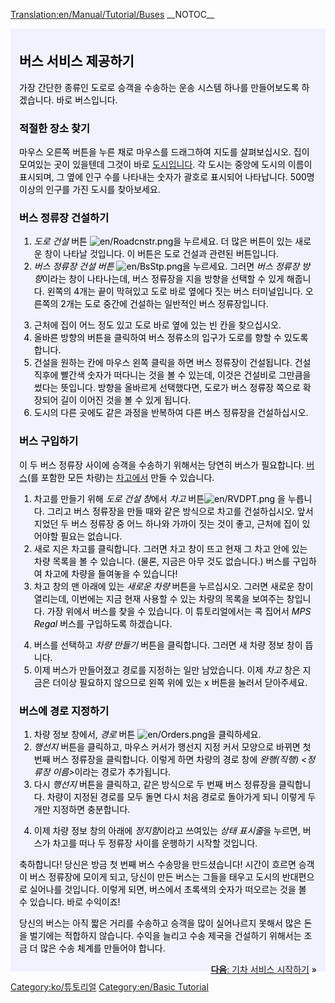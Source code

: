 [[Translation:en/Manual/Tutorial/Buses]]
__NOTOC__
{{en/Tabs|5|2
|ko/Manual/Tutorial/Main Page|1. 시작하기<!--
-->|ko/Manual/Tutorial/버스|2. 버스<!--
-->|ko/튜토리얼/기차|3. 기차<!--
-->|ko/튜토리얼/항공기|4. 항공기<!--
-->|ko/튜토리얼/결론|5. 결론}}
<div style="padding:.5em 1em 1em 1em; border-top:none; background-color:#f1f2fe; color:#000;">
{{ko/튜토리얼}}
==버스 서비스 제공하기==
가장 간단한 종류인 도로로 승객을 수송하는 운송 시스템 하나를 만들어보도록 하겠습니다. 바로 버스입니다.

===적절한 장소 찾기===
마우스 오른쪽 버튼을 누른 채로 마우스를 드래그하여 지도를 살펴보십시오. 집이 모여있는 곳이 있을텐데 그것이 바로 [[ko/도시|도시]]입니다. 각 도시는 중앙에 도시의 이름이 표시되며, 그 옆에 인구 수를 나타내는 숫자가 괄호로 표시되어 나타납니다. 500명 이상의 인구를 가진 도시를 찾아보세요.
{{en/Phototable|[[File:ko/Tutorial bus 1.png|400px|도시]]|도시|none}}

===버스 정류장 건설하기===
#''도로 건설'' 버튼 [[File:en/Roadcnstr.png]]을 누르세요. 더 많은 버튼이 있는 새로운 창이 나타날 것입니다. 이 버튼은 도로 건설과 관련된 버튼입니다.
#''버스 정류장 건설 버튼'' [[File:en/BsStp.png]]을 누르세요. 그러면 ''버스 정류장 방향''이라는 창이 나타나는데, 버스 정류장을 지을 방향을 선택할 수 있게 해줍니다. 왼쪽의 4개는 끝이 막혀있고 도로 바로 옆에다 짓는 버스 터미널입니다. 오른쪽의 2개는 도로 중간에 건설하는 일반적인 버스 정류장입니다.
{{en/Phototable|[[File:ko/Tutorial bus 2.png]]|방향과 지을 장소를 선택.|none|6=:}}
<ol start="3">
<li>근처에 집이 어느 정도 있고 도로 바로 옆에 있는 빈 칸을 찾으십시오. 
<li>올바른 방향의 버튼을 클릭하여 버스 정류소의 입구가 도로를 향할 수 있도록 합니다.
<li>건설을 원하는 칸에 마우스 왼쪽 클릭을 하면 버스 정류장이 건설됩니다. 건설 직후에 빨간색 숫자가 떠다니는 것을 볼 수 있는데, 이것은 건설비로 그만큼을 썼다는 뜻입니다. 방향을 올바르게 선택했다면, 도로가 버스 정류장 쪽으로 확장되어 길이 이어진 것을 볼 수 있게 됩니다.
<li>도시의 다른 곳에도 같은 과정을 반복하여 다른 버스 정류장을 건설하십시오.
</ol>
{{en/Phototable|[[File:ko/Tutorial bus 3.png|400px]]|두 개의 버스 정류장을 모두 건설한 뒤의 모습|none|6=:}}

===버스 구입하기===
이 두 버스 정류장 사이에 승객을 수송하기 위해서는 당연히 버스가 필요합니다. [[ko/버스|버스]](를 포함한 모든 차량)는 [[ko/차고|차고]]에서 만들 수 있습니다.
#차고를 만들기 위해 ''도로 건설 창''에서 ''차고'' 버튼[[File:en/RVDPT.png]] 을 누릅니다. 그리고 버스 정류장을 만들 때와 같은 방식으로 차고를 건설하십시오. 앞서 지었던 두 버스 정류장 중 어느 하나와 가까이 짓는 것이 좋고, 근처에 집이 있어야할 필요는 없습니다.
#새로 지은 차고를 클릭합니다. 그러면 차고 창이 뜨고 현재 그 차고 안에 있는 차량 목록을 볼 수 있습니다. (물론, 지금은 아무 것도 없습니다.) 버스를 구입하여 차고에 차량을 들여놓을 수 있습니다!
#차고 창의 맨 아래에 있는 ''새로운 차량'' 버튼을 누르십시오. 그러면 새로운 창이 열리는데, 이번에는 지금 현재 사용할 수 있는 차량의 목록을 보여주는 창입니다. 가장 위에서 버스를 찾을 수 있습니다. 이 튜토리얼에서는 콕 집어서 ''MPS Regal'' 버스를 구입하도록 하겠습니다.
{{en/Phototable|[[File:ko/Tutorial bus 4.png]]|차고 창 안에서....|none|6=:}}

<ol start="4">
<li>버스를 선택하고 ''차량 만들기'' 버튼을 클릭합니다. 그러면 새 차량 정보 창이 뜹니다.
<li>이제 버스가 만들어졌고 경로를 지정하는 일만 남았습니다. 이제 ''차고'' 창은 지금은 더이상 필요하지 않으므로 왼쪽 위에 있는 x 버튼을 눌러서 닫아주세요.
</ol>

===버스에 경로 지정하기===
#차량 정보 창에서, ''경로'' 버튼 [[File:en/Orders.png]]을 클릭하세요.
#''행선지'' 버튼을 클릭하고, 마우스 커서가 행선지 지정 커서 모양으로 바뀌면 첫 번째 버스 정류장을 클릭합니다. 이렇게 하면 차량의 경로 창에 ''완행(직행) <정류장 이름>''이라는 경로가 추가됩니다.
#다시 ''행선지'' 버튼을 클릭하고, 같은 방식으로 두 번째 버스 정류장을 클릭합니다. 차량이 지정된 경로를 모두 돌면 다시 처음 경로로 돌아가게 되니 이렇게 두 개만 지정하면 충분합니다.
{{en/Phototable|[[File:ko/Tutorial bus 5.png]]|경로 지정|none|6=:}}
<ol start="4">
<li>이제 차량 정보 창의 아래에 ''정지함''이라고 쓰여있는 ''상태 표시줄''을 누르면, 버스가 차고를 떠나 두 정류장 사이를 운행하기 시작할 것입니다.
</ol>
{{en/Phototable|[[File:ko/Tutorial bus 6.png]]|당신의 버스가 처음으로 버스 정류장에 도착하였습니다.|none|6=:}}
축하합니다! 당신은 방금 첫 번째 버스 수송망을 만드셨습니다! 시간이 흐르면 승객이 버스 정류장에 모이게 되고, 당신이 만든 버스는 그들을 태우고 도시의 반대편으로 실어나를 것입니다. 이렇게 되면, 버스에서 초록색의 숫자가 떠오르는 것을 볼 수 있습니다. 바로 수익이죠!

당신의 버스는 아직 짧은 거리를 수송하고 승객을 많이 실어나르지 못해서 많은 돈을 벌기에는 적합하지 않습니다. 수익을 늘리고 수송 제국을 건설하기 위해서는 조금 더 많은 수송 체계를 만들어야 합니다.


<span style="float: right">[[ko/튜토리얼/기차|'''다음''': 기차 서비스 시작하기]] &raquo;</span>
</div>
[[Category:ko/튜토리얼]]
[[Category:en/Basic Tutorial]]